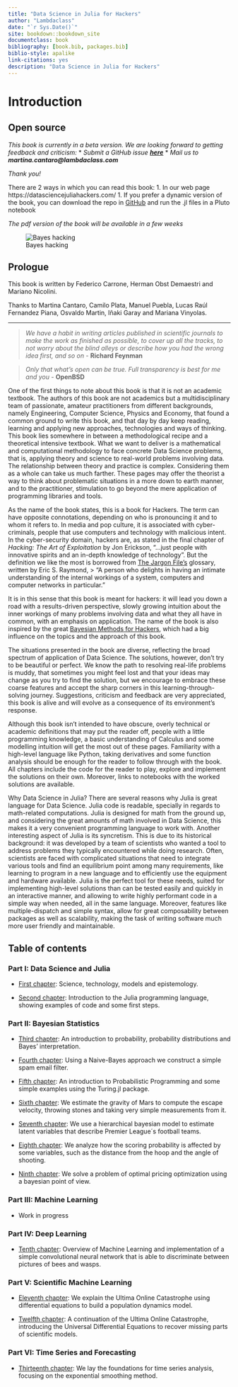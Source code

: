 ```yaml
--- 
title: "Data Science in Julia for Hackers"
author: "Lambdaclass"
date: "`r Sys.Date()`"
site: bookdown::bookdown_site
documentclass: book
bibliography: [book.bib, packages.bib]
biblio-style: apalike
link-citations: yes
description: "Data Science in Julia for Hackers"
---
```



# Introduction {.unnumbered}

## Open source

*This book is currently in a beta version. We are looking forward to getting feedback and criticism:*
  * *Submit a GitHub issue **[here](https://github.com/unbalancedparentheses/data_science_in_julia_for_hackers/issues)***
  * *Mail us to **martina.cantaro@lambdaclass.com***

*Thank you!*

There are 2 ways in which you can read this book:
1. In our web page https://datasciencejuliahackers.com/
1. If you prefer a dynamic version of the book, you can download the repo in [GitHub](https://github.com/unbalancedparentheses/data_science_in_julia_for_hackers) and run the .jl files in a Pluto notebook

*The pdf version of the book will be available in a few weeks*

![Bayes hacking](images/bayes-hacker.png)

## Prologue
This book is written by Federico Carrone, Herman Obst Demaestri and Mariano Nicolini.

Thanks to Martina Cantaro, Camilo Plata, Manuel Puebla, Lucas Raúl Fernandez Piana, Osvaldo Martin, Iñaki Garay and Mariana Vinyolas.


---
>*We have a habit in writing articles published in scientific journals to make the work as finished as possible, to cover up all the tracks, to not worry about the blind alleys or describe how you had the wrong idea first, and so on* - **Richard Feynman**

>*Only that what’s open can be true. Full transparency is best for me and you* - **OpenBSD**

One of the first things to note about this book is that it is not an academic textbook. The authors of this book are not academics but a multidisciplinary team of passionate, amateur practitioners from different backgrounds, namely Engineering, Computer Science, Physics and Economy, that found a common ground to write this book, and that day by day keep reading, learning and applying new approaches, technologies and ways of thinking. 
This book lies somewhere in between a methodological recipe and a theoretical intensive textbook. What we want to deliver is a mathematical and computational methodology to face concrete Data Science problems, that is, applying theory and science to real-world problems involving data. The relationship between theory and practice is complex. Considering them as a whole can take us much farther. These pages may offer the theorist a way to think about problematic situations in a more down to earth manner, and to the practitioner, stimulation to go beyond the mere application of programming libraries and tools.

As the name of the book states, this is a book for Hackers. The term can have opposite connotations, depending on who is pronouncing it and to whom it refers to. 
In media and pop culture, it is associated with cyber-criminals, people that use computers and technology with malicious intent. In the cyber-security domain, hackers are, as stated in the final chapter of *Hacking: The Art of Exploitation* by Jon Erickson, "...just people with innovative spirits and an in-depth knowledge of technology". But the definition we like the most is borrowed from [The Jargon File's](http://www.catb.org/jargon/html/index.html) glossary, written by Eric S. Raymond,
> "A person who delights in having an intimate understanding of the internal workings of a system, computers and computer networks in particular."

It is in this sense that this book is meant for hackers: it will lead you down a road with a results-driven perspective, slowly growing intuition about the inner workings of many problems involving data and what they all have in common, with an emphasis on application. 
The name of the book is also inspired by the great [Bayesian Methods for Hackers](http://camdavidsonpilon.github.io/Probabilistic-Programming-and-Bayesian-Methods-for-Hackers/), which had a big influence on the topics and the approach of this book.

The situations presented in the book are diverse, reflecting the broad spectrum of application of Data Science. The solutions, however, don't try to be beautiful or perfect. We know the path to resolving real-life problems is muddy, that sometimes you might feel lost and that your ideas may change as you try to find the solution, but we encourage to embrace these coarse features and accept the sharp corners in this learning-through-solving journey. Suggestions, criticism and feedback are very appreciated, this book is alive and will evolve as a consequence of its environment's response. 

Although this book isn't intended to have obscure, overly technical or academic definitions that may put the reader off, people with a little programming knowledge, a basic understanding of Calculus and some modelling intuition will get the most out of these pages. Familiarity with a high-level language like Python, taking derivatives and some function analysis should be enough for the reader to follow through with the book.
All chapters include the code for the reader to play, explore and implement the solutions on their own. Moreover, links to notebooks with the worked solutions are available. 

Why Data Science in Julia? There are several reasons why Julia is great language for Data Science. Julia code is readable, specially in regards to math-related computations. Julia is designed for math from the ground up, and considering the great amounts of math involved in Data Science, this  makes it a very convenient programming language to work with.
Another interesting aspect of Julia is its syncretism. This is due to its historical background: it was developed by a team of scientists who wanted a tool to address problems they typically encountered while doing research. Often, scientists are faced with complicated situations that need to integrate various tools and find an equilibrium point among many requirements, like learning to program in a new language and to efficiently use the equipment and hardware available. Julia is the perfect tool for these needs, suited for implementing high-level solutions than can be tested easily and quickly in an interactive manner, and allowing to write highly performant code in a simple way when needed, all in the same language. Moreover, features like multiple-dispatch and simple syntax, allow for great composability between packages as well as scalability, making the task of writing software much more user friendly and maintainable.


## Table of contents

### Part I: Data Science and Julia
* [First chapter](https://datasciencejuliahackers.com/01_science_technology_and_epistemology.jl.html): Science, technology, models and epistemology. 

* [Second chapter](https://datasciencejuliahackers.com/02_julia_intro.jl.html): 
 Introduction to the Julia programming language, showing examples of code and some first steps. 

### Part II: Bayesian Statistics
* [Third chapter](https://datasciencejuliahackers.com/03_probability_intro.jl.html): An introduction to probability, probability distributions and Bayes' interpretation. 

* [Fourth chapter](https://datasciencejuliahackers.com/04_naive_bayes.jl.html): Using a Naive-Bayes approach we construct a simple spam email filter.

* [Fifth chapter](https://datasciencejuliahackers.com/05_prob_prog_intro.jl.html): An introduction to Probabilistic Programming and some simple examples using the Turing.jl package.

* [Sixth chapter](https://datasciencejuliahackers.com/06_gravity.jl.html): We estimate the gravity of Mars to compute the escape velocity, throwing stones and taking very simple measurements from it.

* [Seventh chapter](https://datasciencejuliahackers.com/07_football_simulation.jl.html): We use a hierarchical bayesian model to estimate latent variables that describe Premier League´s football teams.

* [Eighth chapter](https://datasciencejuliahackers.com/08_basketball_shots.jl.html): We analyze how the scoring probability is affected by some variables, such as the distance from the hoop and the angle of shooting.

* [Ninth chapter](https://datasciencejuliahackers.com/09_optimal_pricing.jl.html): We solve a problem of optimal pricing optimization using a bayesian point of view.

### Part III: Machine Learning
* Work in progress

### Part IV: Deep Learning
* [Tenth chapter](https://datasciencejuliahackers.com/10_bees_vs_wasps.jl.html): Overview of Machine Learning and implementation of a simple convolutional neural network that is able to discriminate between pictures of bees and wasps.

### Part V: Scientific Machine Learning
* [Eleventh chapter](https://datasciencejuliahackers.com/11_ultima_online.jl.html): We explain the Ultima Online Catastrophe using differential equations to build a population dynamics model.

* [Twelfth chapter](https://datasciencejuliahackers.com/12_ultima_continued.jl.html): A continuation of the Ultima Online Catastrophe, introducing the Universal Differential Equations to recover missing parts of scientific models.

### Part VI: Time Series and Forecasting
* [Thirteenth chapter](https://datasciencejuliahackers.com/13_time_series.jl.html): We lay the foundations for time series analysis, focusing on the exponential smoothing method.


